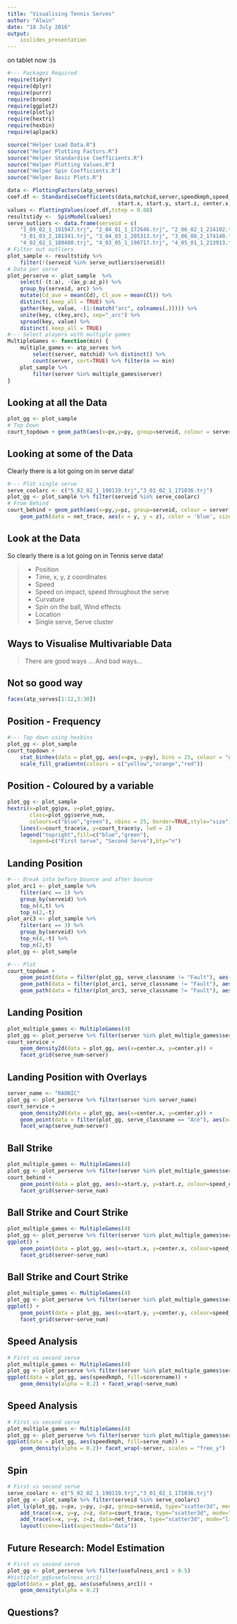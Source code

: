 ```yaml
---
title: "Visualising Tennis Serves"
author: "Alwin"
date: "18 July 2016"
output:
    ioslides_presentation
---
```


on tablet now :)s

```r
#--- Packages Required
require(tidyr)
require(dplyr)
require(purrr)
require(broom)
require(ggplot2)
require(plotly)
require(hextri)
require(hexbin)
require(aplpack)
```

```r
source("Helper Load Data.R")
source("Helper Plotting Factors.R")
source("Helper Standardise Coefficients.R")
source("Helper Plotting Values.R")
source("Helper Spin Coefficients.R")
source("Helper Basic Plots.R")
```
```r
data <- PlottingFactors(atp_serves)
coef.df <- StandardiseCoefficients(data,matchid,server,speedkmph,speed_class,serve_num,serve_classname,side,scorername,
                                   start.x, start.y, start.z, center.x, center.y)
values <- PlottingValues(coef.df,tstep = 0.08)
resultstidy <-  SpinModel(values)
serve_outliers <- data.frame(serveid = c(
    "1_09_02_1_191947.trj", "2_04_01_1_172646.trj", "2_06_02_1_214102.trj",
    "3_01_03_2_181341.trj", "3_04_03_1_205313.trj", "3_06_08_2_174140.trj",
    "4_02_02_1_180400.trj", "4_03_05_1_190717.trj", "4_05_01_1_213913.trj"))
# Filter out outliers
plot_sample <- resultstidy %>% 
    filter(!(serveid %in% serve_outliers$serveid))
# Data per serve
plot_perserve <- plot_sample  %>% 
    select(-(t:a), -(ax_p:az_p)) %>%
    group_by(serveid, arc) %>%
    mutate(Cd_ave = mean(Cd), Cl_ave = mean(Cl)) %>%
    distinct(.keep_all = TRUE) %>%
    gather(key, value, -(1:(match("arc", colnames(.))))) %>%
    unite(key, c(key,arc), sep="_arc") %>%
    spread(key, value) %>%
    distinct(.keep_all = TRUE)
#--- Select players with multiple games
MultipleGames <- function(min) {
    multiple_games <- atp_serves %>% 
        select(server, matchid) %>% distinct() %>% 
        count(server, sort=TRUE) %>% filter(n >= min)
    plot_sample %>%
        filter(server %in% multiple_games$server)
}
```

## Looking at all the Data {.flexbox .vcenter}
```r
plot_gg <- plot_sample
# Top Down
court_topdown + geom_path(aes(x=px,y=py, group=serveid, colour = server), data=plot_gg, alpha = 1)
```

## Looking at some of the Data 
Clearly there is a lot going on in serve data!
<div class="centered">
```r
#--- Plot single serve
serve_coolarc <- c("5_02_02_1_190119.trj","3_01_02_1_171036.trj")
plot_gg <- plot_sample %>% filter(serveid %in% serve_coolarc)
# From Behind
court_behind + geom_path(aes(x=py,y=pz, group=serveid, colour = server), data=plot_gg, alpha = 1) + 
    geom_path(data = net_trace, aes(x = y, y = z), color = 'blue', size = 1.0)
```
</div>

## Look at the Data
So clearly there is a lot going on in Tennis serve data!
<div class="columns-2">

> - Position
    - Time, x, y, z coordinates
> - Speed
    - Speed on impact, speed throughout the serve
> - Curvature
    - Spin on the ball, Wind effects
> - Location
    - Single serve, Serve cluster
    
</div>

## Ways to Visualise Multivariable Data 
> There are good ways ...
> And bad ways...

## Not so good way {.flexbox .vcenter}
```r
faces(atp_serves[1:12,3:30])
```


## Position - Frequency {.flexbox .vcenter}
```r
#--- Top down using hexbins
plot_gg <- plot_sample
court_topdown + 
    stat_binhex(data = plot_gg, aes(x=px, y=py), bins = 25, colour = "gray", alpha = 0.7) +
    scale_fill_gradientn(colours = c("yellow","orange","red"))
```

## Position - Coloured by a variable {.flexbox .vcenter}
```r
plot_gg <- plot_sample
hextri(x=plot_gg$px, y=plot_gg$py,
       class=plot_gg$serve_num, 
       colours=c("blue","green"), nbins = 25, border=TRUE,style="size")
    lines(x=court_trace$x, y=court_trace$y, lwd = 2)
    legend("topright",fill=c("blue","green"),
       legend=c("First Serve", "Second Serve"),bty="n")
```

## Landing Position {.flexbox .vcenter}
```r
#--- Break into before bounce and after bounce
plot_arc1 <- plot_sample %>% 
    filter(arc == 1) %>%
    group_by(serveid) %>%
    top_n(4,t) %>%
    top_n(2,-t)
plot_arc3 <- plot_sample %>% 
    filter(arc == 3) %>%
    group_by(serveid) %>%
    top_n(4,-t) %>%
    top_n(2,t)
plot_gg <- plot_sample

#--- Plot
court_topdown + 
    geom_point(data = filter(plot_gg, serve_classname != "Fault"), aes(x=center.x, y=center.y, colour = scorername), alpha=0.5) +
    geom_path(data = filter(plot_arc1, serve_classname != "Fault"), aes(x=px,y=py, group=serveid, colour = scorername), alpha = 0.5) +
    geom_path(data = filter(plot_arc3, serve_classname != "Fault"), aes(x=px,y=py, group=serveid, colour = scorername), alpha = 0.5)
```

## Landing Position {.flexbox .vcenter}
```r
plot_multiple_games <- MultipleGames(4)
plot_gg <- plot_perserve %>% filter(server %in% plot_multiple_games$server)
court_service + 
    geom_density2d(data = plot_gg, aes(x=center.x, y=center.y)) +
    facet_grid(serve_num~server)
```

## Landing Position with Overlays {.flexbox .vcenter}
```r
server_name <- "RAONIC"
plot_gg <- plot_perserve %>% filter(server %in% server_name)
court_service + 
    geom_density2d(data = plot_gg, aes(x=center.x, y=center.y)) +
    geom_point(data = filter(plot_gg, serve_classname == "Ace"), aes(x=center.x, y=center.y, colour=speed_class, size=2)) + 
    facet_wrap(serve_num~server)
```

## Ball Strike {.flexbox .vcenter}
```r
plot_multiple_games <- MultipleGames(4)
plot_gg <- plot_perserve %>% filter(server %in% plot_multiple_games$server)
court_behind + 
    geom_point(data = plot_gg, aes(x=start.y, y=start.z, colour=speed_class)) +
    facet_grid(server~serve_num)
```

## Ball Strike and Court Strike{.flexbox .vcenter}
```r
plot_multiple_games <- MultipleGames(4)
plot_gg <- plot_perserve %>% filter(server %in% plot_multiple_games$server)
ggplot() + 
    geom_point(data = plot_gg, aes(x=start.x, y=center.x, colour=speed_class)) +
    facet_grid(server~serve_num)
```

## Ball Strike and Court Strike{.flexbox .vcenter}
```r
plot_multiple_games <- MultipleGames(4)
plot_gg <- plot_perserve %>% filter(server %in% plot_multiple_games$server)
ggplot() + 
    geom_point(data = plot_gg, aes(x=start.y, y=center.y, colour=speed_class)) +
    facet_grid(server~serve_num)
```

## Speed Analysis {.flexbox .vcenter}
```r
# First vs second serve
plot_multiple_games <- MultipleGames(4)
plot_gg <- plot_perserve %>% filter(server %in% plot_multiple_games$server, scorername != "No Winner")
ggplot(data = plot_gg, aes(speedkmph, fill=scorername)) + 
    geom_density(alpha = 0.2) + facet_wrap(~serve_num)
```

## Speed Analysis {.flexbox .vcenter}
```r
# First vs second serve
plot_multiple_games <- MultipleGames(4)
plot_gg <- plot_perserve %>% filter(server %in% plot_multiple_games$server)
ggplot(data = plot_gg, aes(speedkmph, fill=serve_num)) + 
    geom_density(alpha = 0.2)+ facet_wrap(~server, scales = "free_y")
```

## Spin
```r
# First vs second serve
serve_coolarc <- c("5_02_02_1_190119.trj","3_01_02_1_171036.trj")
plot_gg <- plot_sample %>% filter(serveid %in% serve_coolarc)
plot_ly(plot_gg, x=px, y=py, z=pz, group=serveid, type="scatter3d", mode="lines") %>%
    add_trace(x=x, y=y, z=z, data=court_trace, type="scatter3d", mode="lines") %>%
    add_trace(x=x, y=y, z=z, data=net_trace, type="scatter3d", mode="lines") %>%
    layout(scene=list(aspectmode="data"))
```

## Future Research: Model Estimation
```r
# First vs second serve
plot_gg <- plot_perserve %>% filter(usefulness_arc1 > 0.5)
#hist(plot_gg$usefulness_arc1)
ggplot(data = plot_gg, aes(usefulness_arc1)) + 
    geom_density(alpha = 0.2)
```


## Questions?